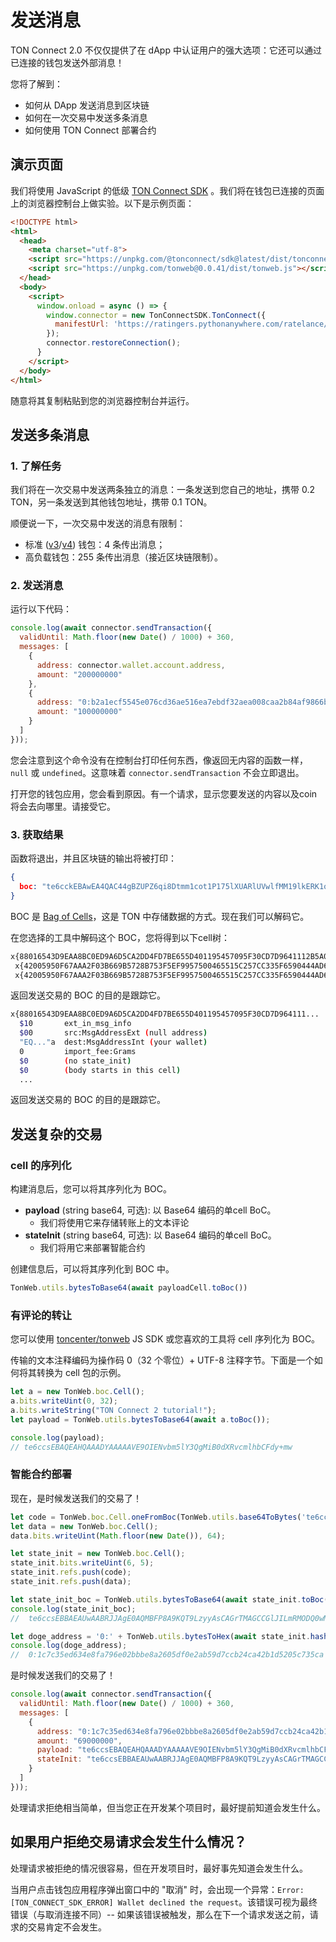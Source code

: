 # 发送消息

TON Connect 2.0 不仅仅提供了在 dApp 中认证用户的强大选项：它还可以通过已连接的钱包发送外部消息！

您将了解到：

- 如何从 DApp 发送消息到区块链
- 如何在一次交易中发送多条消息
- 如何使用 TON Connect 部署合约

## 演示页面

我们将使用 JavaScript 的低级 [TON Connect SDK](https://github.com/ton-connect/sdk/tree/main/packages/sdk) 。我们将在钱包已连接的页面上的浏览器控制台上做实验。以下是示例页面：

```html
<!DOCTYPE html>
<html>
  <head>
    <meta charset="utf-8">
    <script src="https://unpkg.com/@tonconnect/sdk@latest/dist/tonconnect-sdk.min.js"></script>
    <script src="https://unpkg.com/tonweb@0.0.41/dist/tonweb.js"></script>
  </head>
  <body>
    <script>
      window.onload = async () => {
        window.connector = new TonConnectSDK.TonConnect({
          manifestUrl: 'https://ratingers.pythonanywhere.com/ratelance/tonconnect-manifest.json'
        });
        connector.restoreConnection();
      }
    </script>
  </body>
</html>
```

随意将其复制粘贴到您的浏览器控制台并运行。

## 发送多条消息

### 1. 了解任务

我们将在一次交易中发送两条独立的消息：一条发送到您自己的地址，携带 0.2 TON，另一条发送到其他钱包地址，携带 0.1 TON。

顺便说一下，一次交易中发送的消息有限制：

- 标准 ([v3](/participate/wallets/contracts#wallet-v3)/[v4](/participate/wallets/contracts#wallet-v4)) 钱包：4 条传出消息；
- 高负载钱包：255 条传出消息（接近区块链限制）。

### 2. 发送消息

运行以下代码：

```js
console.log(await connector.sendTransaction({
  validUntil: Math.floor(new Date() / 1000) + 360,
  messages: [
    {
      address: connector.wallet.account.address,
      amount: "200000000"
    },
    {
      address: "0:b2a1ecf5545e076cd36ae516ea7ebdf32aea008caa2b84af9866becb208895ad",
      amount: "100000000"
    }
  ]
}));
```

您会注意到这个命令没有在控制台打印任何东西，像返回无内容的函数一样，`null` 或 `undefined`。这意味着 `connector.sendTransaction` 不会立即退出。

打开您的钱包应用，您会看到原因。有一个请求，显示您要发送的内容以及coin将会去向哪里。请接受它。

### 3. 获取结果

函数将退出，并且区块链的输出将被打印：

```json
{
  boc: "te6cckEBAwEA4QAC44gBZUPZ6qi8Dtmm1cot1P175lXUARlUVwlfMM19lkERK1oCUB3RqDxAFnPpeo191X/jiimn9Bwnq3zwcU/MMjHRNN5sC5tyymBV3SJ1rjyyscAjrDDFAIV/iE+WBySEPP9wCU1NGLsfcvVgAAACSAAYHAECAGhCAFlQ9nqqLwO2abVyi3U/XvmVdQBGVRXCV8wzX2WQRErWoAmJaAAAAAAAAAAAAAAAAAAAAGZCAFlQ9nqqLwO2abVyi3U/XvmVdQBGVRXCV8wzX2WQRErWnMS0AAAAAAAAAAAAAAAAAAADkk4U"
}
```

BOC 是 [Bag of Cells](/learn/overviews/cells)，这是 TON 中存储数据的方式。现在我们可以解码它。

在您选择的工具中解码这个 BOC，您将得到以下cell树：

```bash
x{88016543D9EAA8BC0ED9A6D5CA2DD4FD7BE655D401195457095F30CD7D9641112B5A02501DD1A83C401673E97A8D7DD57FE38A29A7F41C27AB7CF0714FCC3231D134DE6C0B9B72CA6055DD2275AE3CB2B1C023AC30C500857F884F960724843CFF70094D4D18BB1F72F5600000024800181C_}
 x{42005950F67AAA2F03B669B5728B753F5EF9957500465515C257CC335F6590444AD6A00989680000000000000000000000000000}
 x{42005950F67AAA2F03B669B5728B753F5EF9957500465515C257CC335F6590444AD69CC4B40000000000000000000000000000}
```

返回发送交易的 BOC 的目的是跟踪它。

```bash
x{88016543D9EAA8BC0ED9A6D5CA2DD4FD7BE655D401195457095F30CD7D964111...
  $10       ext_in_msg_info
  $00       src:MsgAddressExt (null address)
  "EQ..."a  dest:MsgAddressInt (your wallet)
  0         import_fee:Grams
  $0        (no state_init)
  $0        (body starts in this cell)
  ...
```

返回发送交易的 BOC 的目的是跟踪它。

## 发送复杂的交易

### cell 的序列化

构建消息后，您可以将其序列化为 BOC。

- **payload** (string base64, 可选): 以 Base64 编码的单cell BoC。
  - 我们将使用它来存储转账上的文本评论
- **stateInit** (string base64, 可选): 以 Base64 编码的单cell BoC。
  - 我们将用它来部署智能合约

创建信息后，可以将其序列化到 BOC 中。

```js
TonWeb.utils.bytesToBase64(await payloadCell.toBoc())
```

### 有评论的转让

您可以使用 [toncenter/tonweb](https://github.com/toncenter/tonweb) JS SDK 或您喜欢的工具将 cell 序列化为 BOC。

传输的文本注释编码为操作码 0（32 个零位）+ UTF-8 注释字节。下面是一个如何将其转换为 cell 包的示例。

```js
let a = new TonWeb.boc.Cell();
a.bits.writeUint(0, 32);
a.bits.writeString("TON Connect 2 tutorial!");
let payload = TonWeb.utils.bytesToBase64(await a.toBoc());

console.log(payload);
// te6ccsEBAQEAHQAAADYAAAAAVE9OIENvbm5lY3QgMiB0dXRvcmlhbCFdy+mw
```

### 智能合约部署

现在，是时候发送我们的交易了！

```js
let code = TonWeb.boc.Cell.oneFromBoc(TonWeb.utils.base64ToBytes('te6cckEBAgEARAABFP8A9KQT9LzyyAsBAGrTMAGCCGlJILmRMODQ0wMx+kAwi0ZG9nZYcCCAGMjLBVAEzxaARfoCE8tqEssfAc8WyXP7AN4uuM8='));
let data = new TonWeb.boc.Cell();
data.bits.writeUint(Math.floor(new Date()), 64);

let state_init = new TonWeb.boc.Cell();
state_init.bits.writeUint(6, 5);
state_init.refs.push(code);
state_init.refs.push(data);

let state_init_boc = TonWeb.utils.bytesToBase64(await state_init.toBoc());
console.log(state_init_boc);
//  te6ccsEBBAEAUwAABRJJAgE0AQMBFP8A9KQT9LzyyAsCAGrTMAGCCGlJILmRMODQ0wMx+kAwi0ZG9nZYcCCAGMjLBVAEzxaARfoCE8tqEssfAc8WyXP7AAAQAAABhltsPJ+MirEd

let doge_address = '0:' + TonWeb.utils.bytesToHex(await state_init.hash());
console.log(doge_address);
//  0:1c7c35ed634e8fa796e02bbbe8a2605df0e2ab59d7ccb24ca42b1d5205c735ca
```

是时候发送我们的交易了！

```js
console.log(await connector.sendTransaction({
  validUntil: Math.floor(new Date() / 1000) + 360,
  messages: [
    {
      address: "0:1c7c35ed634e8fa796e02bbbe8a2605df0e2ab59d7ccb24ca42b1d5205c735ca",
      amount: "69000000",
      payload: "te6ccsEBAQEAHQAAADYAAAAAVE9OIENvbm5lY3QgMiB0dXRvcmlhbCFdy+mw",
      stateInit: "te6ccsEBBAEAUwAABRJJAgE0AQMBFP8A9KQT9LzyyAsCAGrTMAGCCGlJILmRMODQ0wMx+kAwi0ZG9nZYcCCAGMjLBVAEzxaARfoCE8tqEssfAc8WyXP7AAAQAAABhltsPJ+MirEd"
    }
  ]
}));
```

处理请求拒绝相当简单，但当您正在开发某个项目时，最好提前知道会发生什么。

## 如果用户拒绝交易请求会发生什么情况？

处理请求被拒绝的情况很容易，但在开发项目时，最好事先知道会发生什么。

当用户点击钱包应用程序弹出窗口中的 "取消" 时，会出现一个异常：`Error: [TON_CONNECT_SDK_ERROR] Wallet declined the request`。该错误可视为最终错误（与取消连接不同）-- 如果该错误被触发，那么在下一个请求发送之前，请求的交易肯定不会发生。
